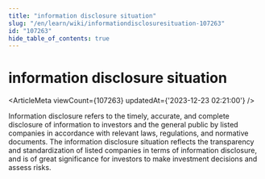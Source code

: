 ```yaml
---
title: "information disclosure situation"
slug: "/en/learn/wiki/informationdisclosuresituation-107263"
id: "107263"
hide_table_of_contents: true
---
```



<Breadcrumbs current="information disclosure situation" />

# information disclosure situation

<ArticleMeta viewCount={107263} updatedAt={'2023-12-23 02:21:00'} />
<div className='border-solid border-b border-t-0 my-4 border-[var(--ifm-color-gray-300)]' />

Information disclosure refers to the timely, accurate, and complete disclosure of information to investors and the general public by listed companies in accordance with relevant laws, regulations, and normative documents. The information disclosure situation reflects the transparency and standardization of listed companies in terms of information disclosure, and is of great significance for investors to make investment decisions and assess risks.

